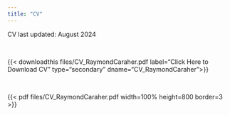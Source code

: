 ```yaml
---
title: "CV"
---
```


CV last updated: August 2024

<br>

{{< downloadthis files/CV_RaymondCaraher.pdf label="Click Here to Download CV" 
type="secondary" dname="CV_RaymondCaraher">}}

<br>

{{< pdf files/CV_RaymondCaraher.pdf width=100% height=800 border=3 >}}